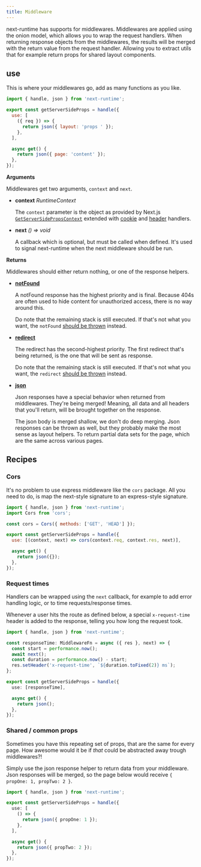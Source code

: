 ```yaml
---
title: Middleware
---
```


next-runtime has supports for middlewares. Middlewares are applied using the
onion model, which allows you to wrap the request handlers. When returning
response objects from the middlewares, the results will be merged with the
return value from the request handler. Allowing you to extract utils that for
example return props for shared layout components.

## use

This is where your middlewares go, add as many functions as you like.

```js
import { handle, json } from 'next-runtime';

export const getServerSideProps = handle({
  use: [
    ({ req }) => {
      return json({ layout: 'props ' });
    },
  ],

  async get() {
    return json({ page: 'content' });
  },
});
```

**Arguments**

Middlewares get two arguments, `context` and `next`.

- **context** _RuntimeContext_

  The `context` parameter is the object as provided by Next.js
  [`GetServerSidePropsContext`](https://nextjs.org/docs/basic-features/data-fetching#getserversideprops-server-side-rendering)
  extended with [cookie](/api/cookies) and [header](/api/headers) handlers.

- **next** _() => void_

  A callback which is optional, but must be called when defined. It's used to
  signal next-runtime when the next middleware should be run.

**Returns**

Middlewares should either return nothing, or one of the response helpers.

- [**notFound**](/api/response-helpers#notfound)

  A notFound response has the highest priority and is final. Because 404s are
  often used to hide content for unauthorized access, there is no way around
  this.

  Do note that the remaining stack is still executed. If that's not what you
  want, the `notFound` [should be thrown](/api/response-throwing) instead.

- [**redirect**](/api/response-helpers#redirect)

  The redirect has the second-highest priority. The first redirect that's being
  returned, is the one that will be sent as response.

  Do note that the remaining stack is still executed. If that's not what you
  want, the `redirect` [should be thrown](/api/response-throwing) instead.

- [**json**](/api/response-helpers#json)

  Json responses have a special behavior when returned from middlewares. They're
  being merged! Meaning, all data and all headers that you'll return, will be
  brought together on the response.

  The json body is merged shallow, we don't do deep merging. Json responses can
  be thrown as well, but they probably make the most sense as layout helpers. To
  return partial data sets for the page, which are the same across various
  pages.

## Recipes

### Cors

It's no problem to use express middleware like the `cors` package. All you need
to do, is map the next-style signature to an express-style signature.

```js
import { handle, json } from 'next-runtime';
import Cors from 'cors';

const cors = Cors({ methods: ['GET', 'HEAD'] });

export const getServerSideProps = handle({
  use: [(context, next) => cors(context.req, context.res, next)],

  async get() {
    return json({});
  },
});
```

### Request times

Handlers can be wrapped using the `next` callback, for example to add error
handling logic, or to time requests/response times.

Whenever a user hits the route as defined below, a special `x-request-time`
header is added to the response, telling you how long the request took.

```ts
import { handle, json } from 'next-runtime';

const responseTime: MiddlewareFn = async ({ res }, next) => {
  const start = performance.now();
  await next();
  const duration = performance.now() - start;
  res.setHeader('x-request-time', `${duration.toFixed(2)} ms`);
};

export const getServerSideProps = handle({
  use: [responseTime],

  async get() {
    return json();
  },
});
```

### Shared / common props

Sometimes you have this repeating set of props, that are the same for every
page. How awesome would it be if _that_ could be abstracted away trough
middlewares?!

Simply use the json response helper to return data from your middleware. Json
responses will be merged, so the page below would receive
`{ propOne: 1, propTwo: 2 }`.

```ts
import { handle, json } from 'next-runtime';

export const getServerSideProps = handle({
  use: [
    () => {
      return json({ propOne: 1 });
    },
  ],

  async get() {
    return json({ propTwo: 2 });
  },
});
```
